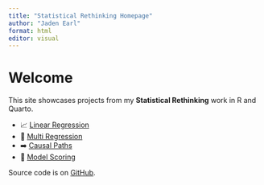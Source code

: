 ```yaml
---
title: "Statistical Rethinking Homepage"
author: "Jaden Earl"
format: html
editor: visual
---
```


# Welcome

This site showcases projects from my **Statistical Rethinking** work in R and Quarto.

-   📈 [Linear Regression](ch4_linear_regression_polished.qmd)\
-   🔀 [Multi Regression](ch5_multilinear.qmd)\
-    ➡️ [Causal Paths](ch6_DAG.qmd)
-    🎯️ [Model Scoring](ch7ModelComparison.qmd)

Source code is on [GitHub](https://github.com/probably-jaden/Statistical-Rethinking).
